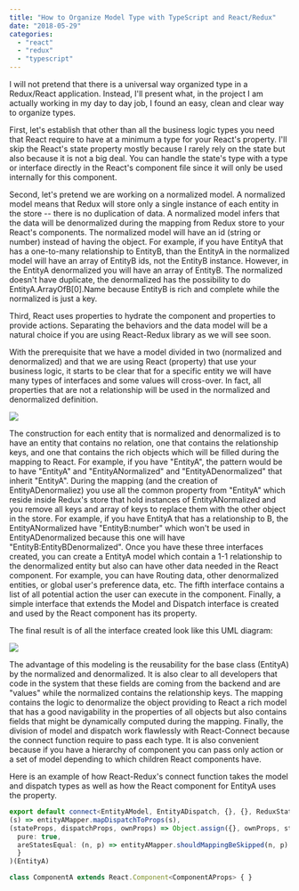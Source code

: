 ```yaml
---
title: "How to Organize Model Type with TypeScript and React/Redux"
date: "2018-05-29"
categories: 
  - "react"
  - "redux"
  - "typescript"
---
```


I will not pretend that there is a universal way organized type in a Redux/React application. Instead, I'll present what, in the project I am actually working in my day to day job, I found an easy, clean and clear way to organize types.

First, let's establish that other than all the business logic types you need that React require to have at a minimum a type for your React's property. I'll skip the React's state property mostly because I rarely rely on the state but also because it is not a big deal. You can handle the state's type with a type or interface directly in the React's component file since it will only be used internally for this component.

Second, let's pretend we are working on a normalized model. A normalized model means that Redux will store only a single instance of each entity in the store -- there is no duplication of data. A normalized model infers that the data will be denormalized during the mapping from Redux store to your React's components. The normalized model will have an id (string or number) instead of having the object. For example, if you have EntityA that has a one-to-many relationship to EntityB, than the EntityA in the normalized model will have an array of EntityB ids, not the EntityB instance. However, in the EntityA denormalized you will have an array of EntityB. The normalized doesn't have duplicate, the denormalized has the possibility to do EntityA.ArrayOfB[0].Name because EntityB is rich and complete while the normalized is just a key.

Third, React uses properties to hydrate the component and properties to provide actions. Separating the behaviors and the data model will be a natural choice if you are using React-Redux library as we will see soon.

With the prerequisite that we have a model divided in two (normalized and denormalized) and that we are using React (property) that use your business logic, it starts to be clear that for a specific entity we will have many types of interfaces and some values will cross-over. In fact, all properties that are not a relationship will be used in the normalized and denormalized definition.

![](images/TypeScriptReduxModelsOrganization-1.png)

The construction for each entity that is normalized and denormalized is to have an entity that contains no relation, one that contains the relationship keys, and one that contains the rich objects which will be filled during the mapping to React. For example, if you have "EntityA", the pattern would be to have "EntityA" and "EntityANormalized" and "EntityADenormalized" that inherit "EntityA". During the mapping (and the creation of EntityADenormaliez) you use all the common property from "EntityA" which reside inside Redux's store that hold instances of EntityANormalized and you remove all keys and array of keys to replace them with the other object in the store. For example, if you have EntityA that has a relationship to B, the EntityANormalized have "EntityB:number" which won't be used in EntityADenormalized because this one will have "EntityB:EntityBDenormalized". Once you have these three interfaces created, you can create a EntityA model which contain a 1-1 relationship to the denormalized entity but also can have other data needed in the React component. For example, you can have Routing data, other denormalized entities, or global user's preference data, etc. The fifth interface contains a list of all potential action the user can execute in the component. Finally, a simple interface that extends the Model and Dispatch interface is created and used by the React component has its property.

The final result is of all the interface created look like this UML diagram: 

![](images/TypeScriptReduxModelsOrganization.png)

The advantage of this modeling is the reusability for the base class (EntityA) by the normalized and denormalized. It is also clear to all developers that code in the system that these fields are coming from the backend and are "values" while the normalized contains the relationship keys. The mapping contains the logic to denormalize the object providing to React a rich model that has a good navigability in the properties of all objects but also contains fields that might be dynamically computed during the mapping. Finally, the division of model and dispatch work flawlessly with React-Connect because the connect function require to pass each type. It is also convenient because if you have a hierarchy of component you can pass only action or a set of model depending to which children React components have.

Here is an example of how React-Redux's connect function takes the model and dispatch types as well as how the React component for EntityA uses the property. 

```typescript
export default connect<EntityAModel, EntityADispatch, {}, {}, ReduxState>( (s) => entityAMapper.mapStateToProps(s), 
(s) => entityAMapper.mapDispatchToProps(s), 
(stateProps, dispatchProps, ownProps) => Object.assign({}, ownProps, stateProps, dispatchProps), { 
  pure: true, 
  areStatesEqual: (n, p) => entityAMapper.shouldMappingBeSkipped(n, p) 
  } 
)(EntityA)

class ComponentA extends React.Component<ComponentAProps> { } 
``` 

